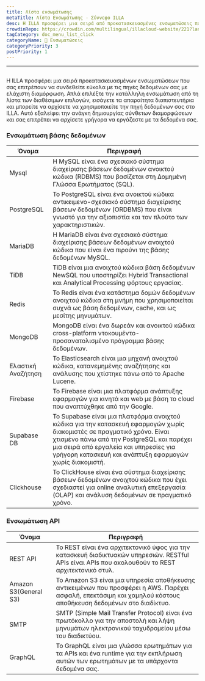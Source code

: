```yaml
---
title: Λίστα ενσωμάτωσης
metaTitle: Λίστα Ενσωμάτωσης - Σύννεφο ILLA
desc: Η ILLA προσφέρει μια σειρά από προκατασκευασμένες ενσωματώσεις που σας επιτρέπουν να συνδεθείτε εύκολα με τις πηγές δεδομένων σας με ελάχιστη διαμόρφωση
crowdinRepo: https://crowdin.com/multilingual/illacloud-website/221?languages=el&filter=basic&value=0
tagCategory: doc_menu_list_click
categoryName: 🔨 Ενσωματώσεις
categoryPriority: 3
postPriority: 1
---
```


* * *

## <h2 hidden>Λίστα ενσωμάτωσης</h2>

Η ILLA προσφέρει μια σειρά προκατασκευασμένων ενσωματώσεων που σας επιτρέπουν να συνδεθείτε εύκολα με τις πηγές δεδομένων σας με ελάχιστη διαμόρφωση. Απλά επιλέξτε την κατάλληλη ενσωμάτωση από τη λίστα των διαθέσιμων επιλογών, εισάγετε τα απαραίτητα διαπιστευτήρια και μπορείτε να αρχίσετε να χρησιμοποιείτε την πηγή δεδομένων σας στο ILLA. Αυτό εξαλείφει την ανάγκη δημιουργίας σύνθετων διαμορφώσεων και σας επιτρέπει να αρχίσετε γρήγορα να εργάζεστε με τα δεδομένα σας.

### Ενσωμάτωση βάσης δεδομένων

| Όνομα              | Περιγραφή                                                                                                                                                                                                                                                                 |
| ------------------ | ------------------------------------------------------------------------------------------------------------------------------------------------------------------------------------------------------------------------------------------------------------------------- |
| Mysql              | Η MySQL είναι ένα σχεσιακό σύστημα διαχείρισης βάσεων δεδομένων ανοικτού κώδικα (RDBMS) που βασίζεται στη Δομημένη Γλώσσα Ερωτήματος (SQL).                                                                                                                               |
| PostgreSQL         | Το PostgreSQL είναι ένα ανοικτού κώδικα αντικειμενο-σχεσιακό σύστημα διαχείρισης βάσεων δεδομένων (ORDBMS) που είναι γνωστό για την αξιοπιστία και τον πλούτο των χαρακτηριστικών.                                                                                        |
| MariaDB            | Η MariaDB είναι ένα σχεσιακό σύστημα διαχείρισης βάσεων δεδομένων ανοιχτού κώδικα που είναι ένα πιρούνι της βάσης δεδομένων MySQL.                                                                                                                                        |
| TiDB               | TiDB είναι μια ανοιχτού κώδικα βάση δεδομένων NewSQL που υποστηρίζει Hybrid Transactional και Analytical Processing φόρτους εργασίας.                                                                                                                                     |
| Redis              | Το Redis είναι ένα κατάστημα δομών δεδομένων ανοιχτού κώδικα στη μνήμη που χρησιμοποιείται συχνά ως βάση δεδομένων, cache, και ως μεσίτης μηνυμάτων.                                                                                                                      |
| MongoDB            | MongoDB είναι ένα δωρεάν και ανοικτού κώδικα cross-platform ντοκουμέντο-προσανατολισμένο πρόγραμμα βάσης δεδομένων.                                                                                                                                                       |
| Ελαστική Αναζήτηση | Το Elasticsearch είναι μια μηχανή ανοιχτού κώδικα, κατανεμημένης αναζήτησης και ανάλυσης που χτίστηκε πάνω από το Apache Lucene.                                                                                                                                          |
| Firebase           | Το Firebase είναι μια πλατφόρμα ανάπτυξης εφαρμογών για κινητά και web με βάση το cloud που αναπτύχθηκε από την Google.                                                                                                                                                   |
| Supabase DB        | Το Supabase είναι μια πλατφόρμα ανοιχτού κώδικα για την κατασκευή εφαρμογών χωρίς διακομιστές σε πραγματικό χρόνο. Είναι χτισμένο πάνω από την PostgreSQL και παρέχει μια σειρά από εργαλεία και υπηρεσίες για γρήγορη κατασκευή και ανάπτυξη εφαρμογών χωρίς διακομιστή. |
| Clickhouse         | Το ClickHouse είναι ένα σύστημα διαχείρισης βάσεων δεδομένων ανοιχτού κώδικα που έχει σχεδιαστεί για online αναλυτική επεξεργασία (OLAP) και ανάλυση δεδομένων σε πραγματικό χρόνο.                                                                                       |

### Ενσωμάτωση API

| Όνομα                 | Περιγραφή                                                                                                                                                        |
| --------------------- | ---------------------------------------------------------------------------------------------------------------------------------------------------------------- |
| REST API              | Το REST είναι ένα αρχιτεκτονικό ύφος για την κατασκευή διαδικτυακών υπηρεσιών. RESTful APIs είναι APIs που ακολουθούν το REST αρχιτεκτονικό στυλ.                |
| Amazon S3(General S3) | Το Amazon S3 είναι μια υπηρεσία αποθήκευσης αντικειμένων που προσφέρει η AWS. Παρέχει ασφαλή, επεκτάσιμη και χαμηλού κόστους αποθήκευση δεδομένων στο διαδίκτυο. |
| SMTP                  | SMTP (Simple Mail Transfer Protocol) είναι ένα πρωτόκολλο για την αποστολή και λήψη μηνυμάτων ηλεκτρονικού ταχυδρομείου μέσω του διαδικτύου.                     |
| GraphQL               | Το GraphQL είναι μια γλώσσα ερωτημάτων για τα APIs και ένα runtime για την εκπλήρωση αυτών των ερωτημάτων με τα υπάρχοντα δεδομένα σας.                          |
